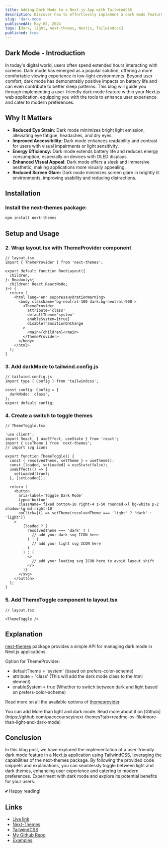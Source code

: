 ```yaml
---
title: Adding Dark Mode to a Next.js App with TailwindCSS
description: Discover how to effortlessly implement a dark mode feature in your Next.js application using TailwindCSS.
slug: 'dark-mode'
publishedAt: May 05, 2024
tags: [dark, light, next-themes, Nextjs, Tailwindcss]
published: true
---
```


## Dark Mode - Introduction

In today's digital world, users often spend extended hours interacting with screens. Dark mode has emerged as a popular solution, offering a more comfortable viewing experience in low-light environments. Beyond user comfort, dark mode has demonstrably positive impacts on battery life and can even contribute to better sleep patterns. This blog will guide you through implementing a user-friendly dark mode feature within your Next.js web application, equipping you with the tools to enhance user experience and cater to modern preferences.

## Why It Matters

- **Reduced Eye Strain:** Dark mode minimizes bright light emission, alleviating eye fatigue, headaches, and dry eyes.
- **Improved Accessibility:** Dark mode enhances readability and contrast for users with visual impairments or light sensitivity.
- **Energy Efficiency:** Dark mode extends battery life and reduces energy consumption, especially on devices with OLED displays.
- **Enhanced Visual Appeal:** Dark mode offers a sleek and immersive aesthetic, making applications more visually appealing.
- **Reduced Screen Glare:** Dark mode minimizes screen glare in brightly lit environments, improving usability and reducing distractions.

## Installation

### Install the next-themes package:

```bash
npm install next-themes
```

## Setup and Usage

### 2. Wrap layout.tsx with ThemeProvider component

```tsx
// layout.tsx
import { ThemeProvider } from 'next-themes';

export default function RootLayout({
  children,
}: Readonly<{
  children: React.ReactNode;
}>) {
  return (
    <html lang='en' suppressHydrationWarning>
      <body className='bg-neutral-100 dark:bg-neutral-900'>
        <ThemeProvider
          attribute='class'
          defaultTheme='system'
          enableSystem={true}
          disableTransitionOnChange
        >
          <main>{children}</main>
        </ThemeProvider>
      </body>
    </html>
  );
}
```

### 3. Add darkMode to tailwind.config.js

```tsx
// tailwind.config.js
import type { Config } from 'tailwindcss';

const config: Config = {
  darkMode: 'class',
};
export default config;
```

### 4. Create a switch to toggle themes

```tsx
// ThemeToggle.tsx

'use client';
import React, { useEffect, useState } from 'react';
import { useTheme } from 'next-themes';
// import svg icons

export function ThemeToggle() {
  const { resolvedTheme, setTheme } = useTheme();
  const [loaded, setLoaded] = useState(false);
  useEffect(() => {
    setLoaded(true);
  }, [setLoaded]);

  return (
    <button
      aria-label='Toggle Dark Mode'
      type='button'
      className='fixed bottom-10 right-4 z-50 rounded-xl bg-white p-2 shadow-lg md:right-10'
      onClick={() => setTheme(resolvedTheme === 'light' ? 'dark' : 'light')}
    >
        {loaded ? (
          resolvedTheme === 'dark' ? (
            // add your dark svg ICON here
          ) : (
            // add your light svg ICON here
          )
        ) : (
          <>
            // add your loading svg ICON here to avoid layout shift
          </>
        )}
      </svg>
    </button>
  );
}
```

### 5. Add ThemeToggle component to layout.tsx

```tsx
// layout.tsx

<ThemeToggle />
```

## Explanation

[next-themes](https://github.com/pacocoursey/next-themes) package provides a simple API for managing dark mode in Next.js applications.

Option for ThemeProvider:

- defaultTheme = 'system' (based on prefers-color-scheme)
- attribute = 'class' (This will add the dark mode class to the html element)
- enableSystem = true (Whether to switch between dark and light based on prefers-color-scheme)

Read more on all the available options of [themeprovider](https://github.com/pacocoursey/next-themes?tab=readme-ov-file#themeprovider)

<Callout variant='note' title='note'>
  You can add More than light and dark mode. Read more about it on
  [Github](https://github.com/pacocoursey/next-themes?tab=readme-ov-file#more-than-light-and-dark-mode)
</Callout>

## Conclusion

In this blog post, we have explored the implementation of a user-friendly dark mode feature in a Next.js application using TailwindCSS, leveraging the capabilities of the next-themes package. By following the provided code snippets and explanations, you can seamlessly toggle between light and dark themes, enhancing user experience and catering to modern preferences. Experiment with dark mode and explore its potential benefits for your users.

💕 Happy reading!

## Links

- [Live link](https://next-ppr-dark-mode.vercel.app/)
- [Next-Themes](https://github.com/pacocoursey/next-themes)
- [TailwindCSS](https://tailwindcss.com/docs/dark-mode)
- [My Github Repo](https://github.com/patelvivekdev/next-ppr-dark-mode)
- [Examples](https://github.com/pacocoursey/next-themes/tree/main/examples)
